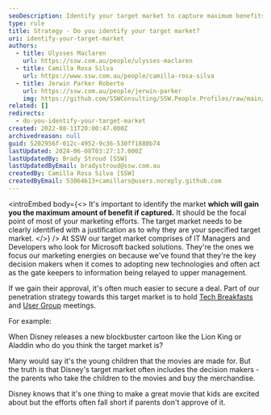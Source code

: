```yaml
---
seoDescription: Identify your target market to capture maximum benefits and focus marketing efforts effectively.
type: rule
title: Strategy - Do you identify your target market?
uri: identify-your-target-market
authors:
  - title: Ulysses Maclaren
    url: https://ssw.com.au/people/ulysses-maclaren
  - title: Camilla Rosa Silva
    url: https://www.ssw.com.au/people/camilla-rosa-silva
  - title: Jerwin Parker Roberto
    url: https://ssw.com.au/people/jerwin-parker
    img: https://github.com/SSWConsulting/SSW.People.Profiles/raw/main/Jerwin-Parker/Images/Jerwin-Parker-Profile.jpg
related: []
redirects:
  - do-you-identify-your-target-market
created: 2022-08-11T20:00:47.000Z
archivedreason: null
guid: 5202956f-012c-4952-9c36-530ff1880b74
lastUpdated: 2024-06-08T03:27:17.000Z
lastUpdatedBy: Brady Stroud [SSW]
lastUpdatedByEmail: bradystroud@ssw.com.au
createdBy: Camilla Rosa Silva [SSW]
createdByEmail: 53064613+camillars@users.noreply.github.com
---
```


<introEmbed
  body={<>
It's important to identify the market **which will gain you the maximum amount of benefit if captured.** It should be the focal point of most of your marketing efforts. The target market needs to be clearly identified with a justification as to why they are your specified target market.
  </>}
/>
At SSW our target market comprises of IT Managers and Developers who look for Microsoft backed solutions. They're the ones we focus our marketing energies on because we've found that they're the key decision makers when it comes to adopting new technologies and often act as the gate keepers to information being relayed to upper management.

If we gain their approval, it's often much easier to secure a deal. Part of our penetration strategy towards this target market is to hold [Tech Breakfasts](https://www.ssw.com.au/ssw/Events/SSWTechBreakfast.aspx) and [User Group](https://www.ssw.com.au/ssw/NETUG) meetings.

For example:

When Disney releases a new blockbuster cartoon like the Lion King or Aladdin who do you think the target market is?

Many would say it's the young children that the movies are made for. But the truth is that Disney's target market often includes the decision makers - the parents who take the children to the movies and buy the merchandise.

Disney knows that it's one thing to make a great movie that kids are excited about but the efforts often fall short if parents don't approve of it.
